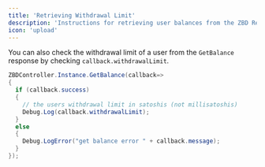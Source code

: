 ```yaml
---
title: 'Retrieving Withdrawal Limit'
description: 'Instructions for retrieving user balances from the ZBD Rewards SDK.'
icon: 'upload'
---
```


You can also check the withdrawal limit of a user from the `GetBalance` response by checking `callback.withdrawalLimit`.

```csharp
ZBDController.Instance.GetBalance(callback=>
{
  if (callback.success)
  { 
    // the users withdrawal limit in satoshis (not millisatoshis)
    Debug.Log(callback.withdrawalLimit);
  }
  else
  {
    Debug.LogError("get balance error " + callback.message);
  }
});
```
